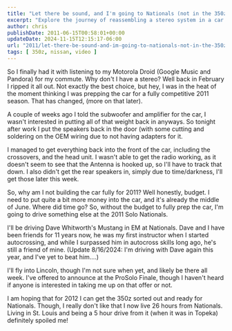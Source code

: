 ```yaml
---
title: "Let there be sound, and I'm going to Nationals (not in the 350z)"
excerpt: "Explore the journey of reassembling a stereo system in a car geared for racing. Dive into the process, challenges, and solutions of crafting the perfe..."
author: chris
publishDate: 2011-06-15T00:58:01+00:00
updateDate: 2024-11-15T12:15:17-06:00
url: "2011/let-there-be-sound-and-im-going-to-nationals-not-in-the-350z"
tags: [ 350z, nissan, video ]
---
```


So I finally had it with listening to my Motorola Droid (Google Music and Pandora) for my commute. Why don't I have a stereo? Well back in February I ripped it all out. Not exactly the best choice, but hey, I was in the heat of the moment thinking I was prepping the car for a fully competitive 2011 season. That has changed, (more on that later).

A couple of weeks ago I told the subwoofer and amplifier for the car, I wasn't interested in putting all of that weight back in anyways. So tonight after work I put the speakers back in the door (with some cutting and soldering on the OEM wiring due to not having adapters for it.

I managed to get everything back into the front of the car, including the crossovers, and the head unit. I wasn't able to get the radio working, as it doesn't seem to see that the Antenna is hooked up, so I'll have to track that down. I also didn't get the rear speakers in, simply due to time/darkness, I'll get those later this week.

So, why am I not building the car fully for 2011? Well honestly, budget. I need to put quite a bit more money into the car, and it's already the middle of June. Where did time go? So, without the budget to fully prep the car, I'm going to drive something else at the 2011 Solo Nationals.

I'll be driving Dave Whitworth's Mustang in EM at Nationals. Dave and I have been friends for 11 years now, he was my first instructor when I started autocrossing, and while I surpassed him in autocross skills long ago, he's still a friend of mine. (Update 8/16/2024: I'm driving with Dave again this year, and I've yet to beat him....)

<YouTubeEmbed videoId="Y6e_nRbu-KY" title="Whitworths EM Mustang" publishDate="2011-06-12T01:07:14+00:00" description="Video of Dave Whitworth's mustang being driven by Andy Hohl" />
 
I'll fly into Lincoln, though I'm not sure when yet, and likely be there all week. I've offered to announce at the ProSolo Finale, though I haven't heard if anyone is interested in taking me up on that offer or not. 

I am hoping that for 2012 I can get the 350z sorted out and ready for Nationals. Though, I really don't like that I now live 26 hours from Nationals. Living in St. Louis and being a 5 hour drive from it (when it was in Topeka) definitely spoiled me!

